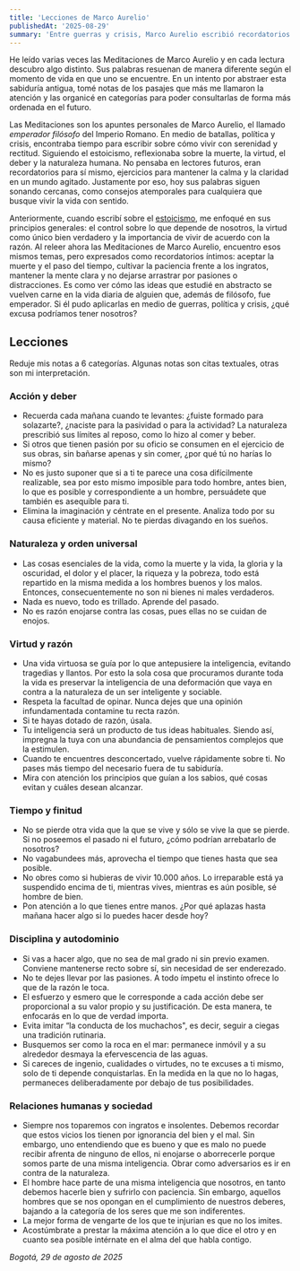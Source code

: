 ```yaml
---
title: 'Lecciones de Marco Aurelio'
publishedAt: '2025-08-29'
summary: 'Entre guerras y crisis, Marco Aurelio escribió recordatorios íntimos sobre virtud, tiempo y autodominio que siguen siendo guía hoy.'
---
```


He leído varias veces las Meditaciones de Marco Aurelio y en cada lectura descubro algo distinto. Sus palabras resuenan de manera diferente según el momento de vida en que uno se encuentre. En un intento por abstraer esta sabiduría antigua, tomé notas de los pasajes que más me llamaron la atención y las organicé en categorías para poder consultarlas de forma más ordenada en el futuro.

Las Meditaciones son los apuntes personales de Marco Aurelio, el llamado _emperador filósofo_ del Imperio Romano. En medio de batallas, política y crisis, encontraba tiempo para escribir sobre cómo vivir con serenidad y rectitud. Siguiendo el estoicismo, reflexionaba sobre la muerte, la virtud, el deber y la naturaleza humana. No pensaba en lectores futuros, eran recordatorios para sí mismo, ejercicios para mantener la calma y la claridad en un mundo agitado. Justamente por eso, hoy sus palabras siguen sonando cercanas, como consejos atemporales para cualquiera que busque vivir la vida con sentido.

Anteriormente, cuando escribí sobre el [estoicismo](https://www.afbolivarg.com/blog/stoicism), me enfoqué en sus principios generales: el control sobre lo que depende de nosotros, la virtud como único bien verdadero y la importancia de vivir de acuerdo con la razón. Al releer ahora las Meditaciones de Marco Aurelio, encuentro esos mismos temas, pero expresados como recordatorios íntimos: aceptar la muerte y el paso del tiempo, cultivar la paciencia frente a los ingratos, mantener la mente clara y no dejarse arrastrar por pasiones o distracciones. Es como ver cómo las ideas que estudié en abstracto se vuelven carne en la vida diaria de alguien que, además de filósofo, fue emperador. Si él pudo aplicarlas en medio de guerras, política y crisis, ¿qué excusa podríamos tener nosotros?

## Lecciones

Reduje mis notas a 6 categorías. Algunas notas son citas textuales, otras son mi interpretación.

### Acción y deber

- Recuerda cada mañana cuando te levantes: ¿fuiste formado para solazarte?, ¿naciste para la pasividad o para la actividad? La naturaleza prescribió sus límites al reposo, como lo hizo al comer y beber.
- Si otros que tienen pasión por su oficio se consumen en el ejercicio de sus obras, sin bañarse apenas y sin comer, ¿por qué tú no harías lo mismo?
- No es justo suponer que si a ti te parece una cosa difícilmente realizable, sea por esto mismo imposible para todo hombre, antes bien, lo que es posible y correspondiente a un hombre, persuádete que también es asequible para ti.
- Elimina la imaginación y céntrate en el presente. Analiza todo por su causa eficiente y material. No te pierdas divagando en los sueños.

### Naturaleza y orden universal

- Las cosas esenciales de la vida, como la muerte y la vida, la gloria y la oscuridad, el dolor y el placer, la riqueza y la pobreza, todo está repartido en la misma medida a los hombres buenos y los malos. Entonces, consecuentemente no son ni bienes ni males verdaderos.
- Nada es nuevo, todo es trillado. Aprende del pasado.
- No es razón enojarse contra las cosas, pues ellas no se cuidan de enojos.

### Virtud y razón

- Una vida virtuosa se guía por lo que antepusiere la inteligencia, evitando tragedias y llantos. Por esto la sola cosa que procuramos durante toda la vida es preservar la inteligencia de una deformación que vaya en contra a la naturaleza de un ser inteligente y sociable.
- Respeta la facultad de opinar. Nunca dejes que una opinión infundamentada contamine tu recta razón.
- Si te hayas dotado de razón, úsala.
- Tu inteligencia será un producto de tus ideas habituales. Siendo así, impregna la tuya con una abundancia de pensamientos complejos que la estimulen.
- Cuando te encuentres desconcertado, vuelve rápidamente sobre ti. No pases más tiempo del necesario fuera de tu sabiduría.
- Mira con atención los principios que guían a los sabios, qué cosas evitan y cuáles desean alcanzar.

### Tiempo y finitud

- No se pierde otra vida que la que se vive y sólo se vive la que se pierde. Si no poseemos el pasado ni el futuro, ¿cómo podrían arrebatarlo de nosotros?
- No vagabundees más, aprovecha el tiempo que tienes hasta que sea posible.
- No obres como si hubieras de vivir 10.000 años. Lo irreparable está ya suspendido encima de ti, mientras vives, mientras es aún posible, sé hombre de bien.
- Pon atención a lo que tienes entre manos. ¿Por qué aplazas hasta mañana hacer algo si lo puedes hacer desde hoy?

### Disciplina y autodominio

- Si vas a hacer algo, que no sea de mal grado ni sin previo examen. Conviene mantenerse recto sobre sí, sin necesidad de ser enderezado.
- No te dejes llevar por las pasiones. A todo ímpetu el instinto ofrece lo que de la razón le toca.
- El esfuerzo y esmero que le corresponde a cada acción debe ser proporcional a su valor propio y su justificación. De esta manera, te enfocarás en lo que de verdad importa.
- Evita imitar “la conducta de los muchachos", es decir, seguir a ciegas una tradición rutinaria.
- Busquemos ser como la roca en el mar: permanece inmóvil y a su alrededor desmaya la efervescencia de las aguas.
- Si careces de ingenio, cualidades o virtudes, no te excuses a ti mismo, solo de ti depende conquistarlas. En la medida en la que no lo hagas, permaneces deliberadamente por debajo de tus posibilidades.

### Relaciones humanas y sociedad

- Siempre nos toparemos con ingratos e insolentes. Debemos recordar que estos vicios los tienen por ignorancia del bien y el mal. Sin embargo, uno entendiendo que es bueno y que es malo no puede recibir afrenta de ninguno de ellos, ni enojarse o aborrecerle porque somos parte de una misma inteligencia. Obrar como adversarios es ir en contra de la naturaleza.
- El hombre hace parte de una misma inteligencia que nosotros, en tanto debemos hacerle bien y sufrirlo con paciencia. Sin embargo, aquellos hombres que se nos opongan en el cumplimiento de nuestros deberes, bajando a la categoría de los seres que me son indiferentes.
- La mejor forma de vengarte de los que te injurian es que no los imites.
- Acostúmbrate a prestar la máxima atención a lo que dice el otro y en cuanto sea posible intérnate en el alma del que habla contigo.

_Bogotá, 29 de agosto de 2025_

